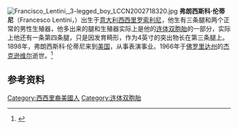 [[File:Francisco_Lentini,_3-legged_boy_LCCN2002718320.jpg|thumb]]
'''弗朗西斯科·伦蒂尼'''（Francesco Lentini，{{bd|1889年|5月18日|1966年|9月22日}}）出生于[[意大利|意大利]][[西西里|西西里]][[罗索利尼|罗索利尼]]，他生有三条腿和两个正常的男性生殖器，他多出来的腿和生殖器实际上是他的[[连体双胞胎|连体双胞胎]]的一部分，实际上他还有一条第四条腿，只是因发育畸形，作为4英寸的突出物长在第三条腿上。1898年，弗朗西斯科·伦蒂尼来到[[美国|美国]]，从事表演事业。1966年于[[佛罗里达州|佛罗里达州]]的[[杰克逊维尔_(佛罗里达州)|杰克逊维尔]]逝世。<ref>{{Cite web |url=http://thehumanmarvels.com/?p=63 |title=thehumanmarvels.com |accessdate=2012-01-16 |archive-date=2011-10-09 |archive-url=https://web.archive.org/web/20111009080248/http://thehumanmarvels.com/?p=63 |dead-url=no }}</ref>

==参考资料==
{{reflist}}

{{DEFAULTSORT: Lentini, Francesco}}
[[Category:西西里裔美國人|Category:西西里裔美國人]]
[[Category:连体双胞胎|Category:连体双胞胎]]